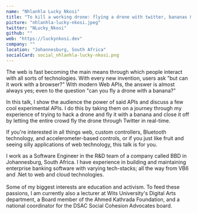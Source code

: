 ```yaml
---
name: "Nhlanhla Lucky Nkosi"
title: "To kill a working drone: flying a drone with twitter, bananas & Web APIs"
picture: "nhlanhla-lucky-nkosi.jpeg"
twitter: "NLucky_Nkosi"
github: ""
web: "https://luckynkosi.dev"
company: ""
location: "Johannesburg, South Africa"
socialCard: social_nhlanhla-lucky-nkosi.png
---
```


<p>
  The web is fast becoming the main means through which people interact with all sorts of technologies. With every new invention, users ask "but can it work with a browser?"  With modern Web APIs, the answer is almost always yes; even to the question "can you fly a drone with a banana?"
</p>
<p>
  In this talk, I show the audience the power of said APIs and discuss a few cool experimental APIs. I do this by taking them on a journey through my experience of trying to hack a drone and fly it with a banana and close it off by letting the entire crowd fly the drone through Twitter in real-time.
</p>
<p>
  If you're interested in all things web, custom controllers, Bluetooth technology, and accelerometer-based controls, or if you just like fruit and seeing silly applications of web technology, this talk is for you.
</p>

<p>
  I work as a Software Engineer in the R&D team of a company called BBD in Johannesburg, South Africa. I have experience in building and maintaining enterprise banking software with varying tech-stacks; all the way from VB6 and .Net to web and cloud technologies.
  <br /><br />
  Some of my biggest interests are education and activism. To feed these passions, I am currently also a lecturer at Wits University's Digital Arts department, a Board member of the Ahmed Kathrada Foundation, and a national coordinator for the DSAC Social Cohesion Advocates board.
</p>
